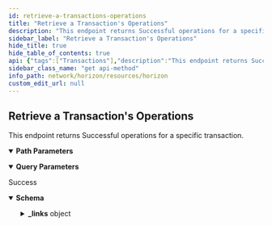 ```yaml
---
id: retrieve-a-transactions-operations
title: "Retrieve a Transaction's Operations"
description: "This endpoint returns Successful operations for a specific transaction."
sidebar_label: "Retrieve a Transaction's Operations"
hide_title: true
hide_table_of_contents: true
api: {"tags":["Transactions"],"description":"This endpoint returns Successful operations for a specific transaction.","operationId":"RetrieveATransactionsOperations","parameters":[{"name":"transaction_hash","in":"path","required":true,"description":"Transactions are commands that modify the ledger state and consist of one or more operations.","schema":{"type":"string","example":"5ebd5c0af4385500b53dd63b0ef5f6e8feef1a7e1c86989be3cdcce825f3c0cc"}},{"name":"cursor","in":"query","required":false,"description":"A number that points to a specific location in a collection of responses and is pulled from the paging_token value of a record.","schema":{"type":"integer","example":6606617478959105}},{"name":"order","in":"query","required":false,"description":"A designation of the order in which records should appear. Options include asc (ascending) or desc (descending). If this argument isn’t set, it defaults to asc.","schema":{"type":"string","enum":["asc","desc"]}},{"name":"limit","in":"query","required":false,"description":"The maximum number of records returned. The limit can range from 1 to 200 - an upper limit that is hardcoded in Horizon for performance reasons. If this argument isn’t designated, it defaults to 10.","schema":{"type":"integer","example":10}},{"name":"include_failed","in":"query","required":false,"description":"Set to true to include failed operations in results. Options include true and false.","schema":{"type":"boolean","enum":[true,false]}},{"name":"join","in":"query","required":false,"description":"Set to transactions to include the transactions which created each of the operations in the response."}],"responses":{"200":{"description":"Success","content":{"application/json":{"schema":{"allOf":[{"type":"object","properties":{"_links":{"type":"object","properties":{"self":{"type":"object","properties":{"href":{"type":"string","format":"link"},"templated":{"type":"boolean"}},"required":["href"],"title":"link"},"next":{"type":"object","properties":{"href":{"type":"string","format":"link"},"templated":{"type":"boolean"}},"required":["href"],"title":"link"},"prev":{"type":"object","properties":{"href":{"type":"string","format":"link"},"templated":{"type":"boolean"}},"required":["href"],"title":"link"}}}},"title":"Links"},{"type":"object","properties":{"_links":{"type":"object","properties":{"effects":{"type":"object","properties":{"href":{"type":"string","format":"link"},"templated":{"type":"boolean"}},"required":["href"],"title":"link"},"precedes":{"type":"object","properties":{"href":{"type":"string","format":"link"},"templated":{"type":"boolean"}},"required":["href"],"title":"link"},"self":{"type":"object","properties":{"href":{"type":"string","format":"link"},"templated":{"type":"boolean"}},"required":["href"],"title":"link"},"succeds":{"type":"object","properties":{"href":{"type":"string","format":"link"},"templated":{"type":"boolean"}},"required":["href"],"title":"link"},"transaction":{"type":"object","properties":{"href":{"type":"string","format":"link"},"templated":{"type":"boolean"}},"required":["href"],"title":"link"}}},"id":{"type":"string","title":"id"},"paging_token":{"type":"string","title":"paging_token"},"type_i":{"type":"number","example":0},"type":{"type":"string","example":"create_account"}},"title":"Operation"}]},"examples":{"RetrieveATransactionsOperations":{"value":{"_links":{"self":{"href":"https://horizon.stellar.org/transactions/6b983a4e0dc3c04f4bd6b9037c55f70a09c434dfd01492be1077cf7ea68c2e4a/operations?cursor=&limit=10&order=asc"},"next":{"href":"https://horizon.stellar.org/transactions/6b983a4e0dc3c04f4bd6b9037c55f70a09c434dfd01492be1077cf7ea68c2e4a/operations?cursor=120133379185221636&limit=10&order=asc"},"prev":{"href":"https://horizon.stellar.org/transactions/6b983a4e0dc3c04f4bd6b9037c55f70a09c434dfd01492be1077cf7ea68c2e4a/operations?cursor=120133379185221633&limit=10&order=desc"}},"_embedded":{"records":[{"_links":{"self":{"href":"https://horizon.stellar.org/operations/120133379185221633"},"transaction":{"href":"https://horizon.stellar.org/transactions/6b983a4e0dc3c04f4bd6b9037c55f70a09c434dfd01492be1077cf7ea68c2e4a"},"effects":{"href":"https://horizon.stellar.org/operations/120133379185221633/effects"},"succeeds":{"href":"https://horizon.stellar.org/effects?order=desc&cursor=120133379185221633"},"precedes":{"href":"https://horizon.stellar.org/effects?order=asc&cursor=120133379185221633"}},"id":"120133379185221633","paging_token":"120133379185221633","transaction_successful":true,"source_account":"GDJX67SFY2N73H72TWMKKBQP5UPBNKBNUMNE2IGFKNES43S4327X6DHG","type":"manage_buy_offer","type_i":12,"created_at":"2020-01-28T21:14:59Z","transaction_hash":"6b983a4e0dc3c04f4bd6b9037c55f70a09c434dfd01492be1077cf7ea68c2e4a","amount":"0.0000000","price":"0.0001000","price_r":{"n":1,"d":10000},"buying_asset_type":"native","selling_asset_type":"credit_alphanum4","selling_asset_code":"ETH","selling_asset_issuer":"GBDEVU63Y6NTHJQQZIKVTC23NWLQVP3WJ2RI2OTSJTNYOIGICST6DUXR","offer_id":149983118},{"_links":{"self":{"href":"https://horizon.stellar.org/operations/120133379185221634"},"transaction":{"href":"https://horizon.stellar.org/transactions/6b983a4e0dc3c04f4bd6b9037c55f70a09c434dfd01492be1077cf7ea68c2e4a"},"effects":{"href":"https://horizon.stellar.org/operations/120133379185221634/effects"},"succeeds":{"href":"https://horizon.stellar.org/effects?order=desc&cursor=120133379185221634"},"precedes":{"href":"https://horizon.stellar.org/effects?order=asc&cursor=120133379185221634"}},"id":"120133379185221634","paging_token":"120133379185221634","transaction_successful":true,"source_account":"GDJX67SFY2N73H72TWMKKBQP5UPBNKBNUMNE2IGFKNES43S4327X6DHG","type":"manage_buy_offer","type_i":12,"created_at":"2020-01-28T21:14:59Z","transaction_hash":"6b983a4e0dc3c04f4bd6b9037c55f70a09c434dfd01492be1077cf7ea68c2e4a","amount":"0.0000000","price":"0.0001000","price_r":{"n":1,"d":10000},"buying_asset_type":"native","selling_asset_type":"credit_alphanum4","selling_asset_code":"ETH","selling_asset_issuer":"GBDEVU63Y6NTHJQQZIKVTC23NWLQVP3WJ2RI2OTSJTNYOIGICST6DUXR","offer_id":149983119},{"_links":{"self":{"href":"https://horizon.stellar.org/operations/120133379185221635"},"transaction":{"href":"https://horizon.stellar.org/transactions/6b983a4e0dc3c04f4bd6b9037c55f70a09c434dfd01492be1077cf7ea68c2e4a"},"effects":{"href":"https://horizon.stellar.org/operations/120133379185221635/effects"},"succeeds":{"href":"https://horizon.stellar.org/effects?order=desc&cursor=120133379185221635"},"precedes":{"href":"https://horizon.stellar.org/effects?order=asc&cursor=120133379185221635"}},"id":"120133379185221635","paging_token":"120133379185221635","transaction_successful":true,"source_account":"GDJX67SFY2N73H72TWMKKBQP5UPBNKBNUMNE2IGFKNES43S4327X6DHG","type":"manage_offer","type_i":3,"created_at":"2020-01-28T21:14:59Z","transaction_hash":"6b983a4e0dc3c04f4bd6b9037c55f70a09c434dfd01492be1077cf7ea68c2e4a","amount":"98.5005752","price":"0.0003494","price_r":{"n":17471,"d":50000000},"buying_asset_type":"credit_alphanum4","buying_asset_code":"ETH","buying_asset_issuer":"GBDEVU63Y6NTHJQQZIKVTC23NWLQVP3WJ2RI2OTSJTNYOIGICST6DUXR","selling_asset_type":"native","offer_id":0},{"_links":{"self":{"href":"https://horizon.stellar.org/operations/120133379185221636"},"transaction":{"href":"https://horizon.stellar.org/transactions/6b983a4e0dc3c04f4bd6b9037c55f70a09c434dfd01492be1077cf7ea68c2e4a"},"effects":{"href":"https://horizon.stellar.org/operations/120133379185221636/effects"},"succeeds":{"href":"https://horizon.stellar.org/effects?order=desc&cursor=120133379185221636"},"precedes":{"href":"https://horizon.stellar.org/effects?order=asc&cursor=120133379185221636"}},"id":"120133379185221636","paging_token":"120133379185221636","transaction_successful":true,"source_account":"GDJX67SFY2N73H72TWMKKBQP5UPBNKBNUMNE2IGFKNES43S4327X6DHG","type":"manage_buy_offer","type_i":12,"created_at":"2020-01-28T21:14:59Z","transaction_hash":"6b983a4e0dc3c04f4bd6b9037c55f70a09c434dfd01492be1077cf7ea68c2e4a","amount":"291.8057980","price":"0.0002565","price_r":{"n":250039,"d":975000000},"buying_asset_type":"native","selling_asset_type":"credit_alphanum4","selling_asset_code":"ETH","selling_asset_issuer":"GBDEVU63Y6NTHJQQZIKVTC23NWLQVP3WJ2RI2OTSJTNYOIGICST6DUXR","offer_id":0}]}}}}}}}},"method":"get","path":"/transactions/{transaction_hash}/operations","servers":[{"url":"https://horizon.stellar.org","description":"The main network"},{"url":"https://horizon-testnet.stellar.org","description":"The test network"}],"info":{"title":"Horizon","version":"0.0.1"},"postman":{"name":"Retrieve a Transaction's Operations","description":{"content":"This endpoint returns Successful operations for a specific transaction.","type":"text/plain"},"url":{"path":["transactions",":transaction_hash","operations"],"host":["{{baseUrl}}"],"query":[{"disabled":false,"description":{"content":"A number that points to a specific location in a collection of responses and is pulled from the paging_token value of a record.","type":"text/plain"},"key":"cursor","value":""},{"disabled":false,"description":{"content":"A designation of the order in which records should appear. Options include asc (ascending) or desc (descending). If this argument isn’t set, it defaults to asc.","type":"text/plain"},"key":"order","value":""},{"disabled":false,"description":{"content":"The maximum number of records returned. The limit can range from 1 to 200 - an upper limit that is hardcoded in Horizon for performance reasons. If this argument isn’t designated, it defaults to 10.","type":"text/plain"},"key":"limit","value":""},{"disabled":false,"description":{"content":"Set to true to include failed operations in results. Options include true and false.","type":"text/plain"},"key":"include_failed","value":""},{"description":{"content":"Set to transactions to include the transactions which created each of the operations in the response.","type":"text/plain"},"key":"join","value":""}],"variable":[{"disabled":false,"description":{"content":"(Required) Transactions are commands that modify the ledger state and consist of one or more operations.","type":"text/plain"},"type":"any","value":"","key":"transaction_hash"}]},"header":[{"key":"Accept","value":"application/json"}],"method":"GET"}}
sidebar_class_name: "get api-method"
info_path: network/horizon/resources/horizon
custom_edit_url: null
---
```



## Retrieve a Transaction's Operations



This endpoint returns Successful operations for a specific transaction.

<details style={{"marginBottom":"1rem"}} data-collapsed={false} open={true}><summary style={{}}><strong>Path Parameters</strong></summary><div><ul><ParamsItem className={"paramsItem"} param={{"name":"transaction_hash","in":"path","required":true,"description":"Transactions are commands that modify the ledger state and consist of one or more operations.","schema":{"type":"string","example":"5ebd5c0af4385500b53dd63b0ef5f6e8feef1a7e1c86989be3cdcce825f3c0cc"}}}></ParamsItem></ul></div></details><details style={{"marginBottom":"1rem"}} data-collapsed={false} open={true}><summary style={{}}><strong>Query Parameters</strong></summary><div><ul><ParamsItem className={"paramsItem"} param={{"name":"cursor","in":"query","required":false,"description":"A number that points to a specific location in a collection of responses and is pulled from the paging_token value of a record.","schema":{"type":"integer","example":6606617478959105}}}></ParamsItem><ParamsItem className={"paramsItem"} param={{"name":"order","in":"query","required":false,"description":"A designation of the order in which records should appear. Options include asc (ascending) or desc (descending). If this argument isn’t set, it defaults to asc.","schema":{"type":"string","enum":["asc","desc"]}}}></ParamsItem><ParamsItem className={"paramsItem"} param={{"name":"limit","in":"query","required":false,"description":"The maximum number of records returned. The limit can range from 1 to 200 - an upper limit that is hardcoded in Horizon for performance reasons. If this argument isn’t designated, it defaults to 10.","schema":{"type":"integer","example":10}}}></ParamsItem><ParamsItem className={"paramsItem"} param={{"name":"include_failed","in":"query","required":false,"description":"Set to true to include failed operations in results. Options include true and false.","schema":{"type":"boolean","enum":[true,false]}}}></ParamsItem><ParamsItem className={"paramsItem"} param={{"name":"join","in":"query","required":false,"description":"Set to transactions to include the transactions which created each of the operations in the response."}}></ParamsItem></ul></div></details><div><ApiTabs><TabItem label={"200"} value={"200"}><div>

Success

</div><div><MimeTabs schemaType={"response"}><TabItem label={"application/json"} value={"application/json"}><SchemaTabs><TabItem label={"Schema"} value={"Schema"}><details style={{}} data-collapsed={false} open={true}><summary style={{"textAlign":"left"}}><strong>Schema</strong></summary><div style={{"textAlign":"left","marginLeft":"1rem"}}></div><ul style={{"marginLeft":"1rem"}}><SchemaItem collapsible={true} className={"schemaItem"}><details style={{}}><summary style={{}}><strong>_links</strong><span style={{"opacity":"0.6"}}> object</span></summary><div style={{"marginLeft":"1rem"}}><SchemaItem collapsible={true} className={"schemaItem"}><details style={{}}><summary style={{}}><strong>self</strong><span style={{"opacity":"0.6"}}> object</span></summary><div style={{"marginLeft":"1rem"}}><SchemaItem collapsible={false} name={"href"} required={true} schemaName={"link"} qualifierMessage={undefined} schema={{"type":"string","format":"link"}}></SchemaItem><SchemaItem collapsible={false} name={"templated"} required={false} schemaName={"boolean"} qualifierMessage={undefined} schema={{"type":"boolean"}}></SchemaItem></div></details></SchemaItem><SchemaItem collapsible={true} className={"schemaItem"}><details style={{}}><summary style={{}}><strong>next</strong><span style={{"opacity":"0.6"}}> object</span></summary><div style={{"marginLeft":"1rem"}}><SchemaItem collapsible={false} name={"href"} required={true} schemaName={"link"} qualifierMessage={undefined} schema={{"type":"string","format":"link"}}></SchemaItem><SchemaItem collapsible={false} name={"templated"} required={false} schemaName={"boolean"} qualifierMessage={undefined} schema={{"type":"boolean"}}></SchemaItem></div></details></SchemaItem><SchemaItem collapsible={true} className={"schemaItem"}><details style={{}}><summary style={{}}><strong>prev</strong><span style={{"opacity":"0.6"}}> object</span></summary><div style={{"marginLeft":"1rem"}}><SchemaItem collapsible={false} name={"href"} required={true} schemaName={"link"} qualifierMessage={undefined} schema={{"type":"string","format":"link"}}></SchemaItem><SchemaItem collapsible={false} name={"templated"} required={false} schemaName={"boolean"} qualifierMessage={undefined} schema={{"type":"boolean"}}></SchemaItem></div></details></SchemaItem><SchemaItem collapsible={true} className={"schemaItem"}><details style={{}}><summary style={{}}><strong>effects</strong><span style={{"opacity":"0.6"}}> object</span></summary><div style={{"marginLeft":"1rem"}}><SchemaItem collapsible={false} name={"href"} required={true} schemaName={"link"} qualifierMessage={undefined} schema={{"type":"string","format":"link"}}></SchemaItem><SchemaItem collapsible={false} name={"templated"} required={false} schemaName={"boolean"} qualifierMessage={undefined} schema={{"type":"boolean"}}></SchemaItem></div></details></SchemaItem><SchemaItem collapsible={true} className={"schemaItem"}><details style={{}}><summary style={{}}><strong>precedes</strong><span style={{"opacity":"0.6"}}> object</span></summary><div style={{"marginLeft":"1rem"}}><SchemaItem collapsible={false} name={"href"} required={true} schemaName={"link"} qualifierMessage={undefined} schema={{"type":"string","format":"link"}}></SchemaItem><SchemaItem collapsible={false} name={"templated"} required={false} schemaName={"boolean"} qualifierMessage={undefined} schema={{"type":"boolean"}}></SchemaItem></div></details></SchemaItem><SchemaItem collapsible={true} className={"schemaItem"}><details style={{}}><summary style={{}}><strong>succeds</strong><span style={{"opacity":"0.6"}}> object</span></summary><div style={{"marginLeft":"1rem"}}><SchemaItem collapsible={false} name={"href"} required={true} schemaName={"link"} qualifierMessage={undefined} schema={{"type":"string","format":"link"}}></SchemaItem><SchemaItem collapsible={false} name={"templated"} required={false} schemaName={"boolean"} qualifierMessage={undefined} schema={{"type":"boolean"}}></SchemaItem></div></details></SchemaItem><SchemaItem collapsible={true} className={"schemaItem"}><details style={{}}><summary style={{}}><strong>transaction</strong><span style={{"opacity":"0.6"}}> object</span></summary><div style={{"marginLeft":"1rem"}}><SchemaItem collapsible={false} name={"href"} required={true} schemaName={"link"} qualifierMessage={undefined} schema={{"type":"string","format":"link"}}></SchemaItem><SchemaItem collapsible={false} name={"templated"} required={false} schemaName={"boolean"} qualifierMessage={undefined} schema={{"type":"boolean"}}></SchemaItem></div></details></SchemaItem></div></details></SchemaItem><SchemaItem collapsible={false} name={"id"} required={false} schemaName={"id"} qualifierMessage={undefined} schema={{"type":"string","title":"id"}}></SchemaItem><SchemaItem collapsible={false} name={"paging_token"} required={false} schemaName={"paging_token"} qualifierMessage={undefined} schema={{"type":"string","title":"paging_token"}}></SchemaItem><SchemaItem collapsible={false} name={"type_i"} required={false} schemaName={"number"} qualifierMessage={undefined} schema={{"type":"number","example":0}}></SchemaItem><SchemaItem collapsible={false} name={"type"} required={false} schemaName={"string"} qualifierMessage={undefined} schema={{"type":"string","example":"create_account"}}></SchemaItem></ul></details></TabItem><TabItem label={"Example (from schema)"} value={"Example (from schema)"}><ResponseSamples responseExample={"{\n  \"_links\": {\n    \"self\": {\n      \"href\": \"string\",\n      \"templated\": true\n    },\n    \"next\": {\n      \"href\": \"string\",\n      \"templated\": true\n    },\n    \"prev\": {\n      \"href\": \"string\",\n      \"templated\": true\n    },\n    \"effects\": {\n      \"href\": \"string\",\n      \"templated\": true\n    },\n    \"precedes\": {\n      \"href\": \"string\",\n      \"templated\": true\n    },\n    \"succeds\": {\n      \"href\": \"string\",\n      \"templated\": true\n    },\n    \"transaction\": {\n      \"href\": \"string\",\n      \"templated\": true\n    }\n  },\n  \"id\": \"string\",\n  \"paging_token\": \"string\",\n  \"type_i\": 0,\n  \"type\": \"create_account\"\n}"} language={"json"}></ResponseSamples></TabItem><TabItem label={"RetrieveATransactionsOperations"} value={"RetrieveATransactionsOperations"}><ResponseSamples responseExample={"{\n  \"_links\": {\n    \"self\": {\n      \"href\": \"https://horizon.stellar.org/transactions/6b983a4e0dc3c04f4bd6b9037c55f70a09c434dfd01492be1077cf7ea68c2e4a/operations?cursor=&limit=10&order=asc\"\n    },\n    \"next\": {\n      \"href\": \"https://horizon.stellar.org/transactions/6b983a4e0dc3c04f4bd6b9037c55f70a09c434dfd01492be1077cf7ea68c2e4a/operations?cursor=120133379185221636&limit=10&order=asc\"\n    },\n    \"prev\": {\n      \"href\": \"https://horizon.stellar.org/transactions/6b983a4e0dc3c04f4bd6b9037c55f70a09c434dfd01492be1077cf7ea68c2e4a/operations?cursor=120133379185221633&limit=10&order=desc\"\n    }\n  },\n  \"_embedded\": {\n    \"records\": [\n      {\n        \"_links\": {\n          \"self\": {\n            \"href\": \"https://horizon.stellar.org/operations/120133379185221633\"\n          },\n          \"transaction\": {\n            \"href\": \"https://horizon.stellar.org/transactions/6b983a4e0dc3c04f4bd6b9037c55f70a09c434dfd01492be1077cf7ea68c2e4a\"\n          },\n          \"effects\": {\n            \"href\": \"https://horizon.stellar.org/operations/120133379185221633/effects\"\n          },\n          \"succeeds\": {\n            \"href\": \"https://horizon.stellar.org/effects?order=desc&cursor=120133379185221633\"\n          },\n          \"precedes\": {\n            \"href\": \"https://horizon.stellar.org/effects?order=asc&cursor=120133379185221633\"\n          }\n        },\n        \"id\": \"120133379185221633\",\n        \"paging_token\": \"120133379185221633\",\n        \"transaction_successful\": true,\n        \"source_account\": \"GDJX67SFY2N73H72TWMKKBQP5UPBNKBNUMNE2IGFKNES43S4327X6DHG\",\n        \"type\": \"manage_buy_offer\",\n        \"type_i\": 12,\n        \"created_at\": \"2020-01-28T21:14:59Z\",\n        \"transaction_hash\": \"6b983a4e0dc3c04f4bd6b9037c55f70a09c434dfd01492be1077cf7ea68c2e4a\",\n        \"amount\": \"0.0000000\",\n        \"price\": \"0.0001000\",\n        \"price_r\": {\n          \"n\": 1,\n          \"d\": 10000\n        },\n        \"buying_asset_type\": \"native\",\n        \"selling_asset_type\": \"credit_alphanum4\",\n        \"selling_asset_code\": \"ETH\",\n        \"selling_asset_issuer\": \"GBDEVU63Y6NTHJQQZIKVTC23NWLQVP3WJ2RI2OTSJTNYOIGICST6DUXR\",\n        \"offer_id\": 149983118\n      },\n      {\n        \"_links\": {\n          \"self\": {\n            \"href\": \"https://horizon.stellar.org/operations/120133379185221634\"\n          },\n          \"transaction\": {\n            \"href\": \"https://horizon.stellar.org/transactions/6b983a4e0dc3c04f4bd6b9037c55f70a09c434dfd01492be1077cf7ea68c2e4a\"\n          },\n          \"effects\": {\n            \"href\": \"https://horizon.stellar.org/operations/120133379185221634/effects\"\n          },\n          \"succeeds\": {\n            \"href\": \"https://horizon.stellar.org/effects?order=desc&cursor=120133379185221634\"\n          },\n          \"precedes\": {\n            \"href\": \"https://horizon.stellar.org/effects?order=asc&cursor=120133379185221634\"\n          }\n        },\n        \"id\": \"120133379185221634\",\n        \"paging_token\": \"120133379185221634\",\n        \"transaction_successful\": true,\n        \"source_account\": \"GDJX67SFY2N73H72TWMKKBQP5UPBNKBNUMNE2IGFKNES43S4327X6DHG\",\n        \"type\": \"manage_buy_offer\",\n        \"type_i\": 12,\n        \"created_at\": \"2020-01-28T21:14:59Z\",\n        \"transaction_hash\": \"6b983a4e0dc3c04f4bd6b9037c55f70a09c434dfd01492be1077cf7ea68c2e4a\",\n        \"amount\": \"0.0000000\",\n        \"price\": \"0.0001000\",\n        \"price_r\": {\n          \"n\": 1,\n          \"d\": 10000\n        },\n        \"buying_asset_type\": \"native\",\n        \"selling_asset_type\": \"credit_alphanum4\",\n        \"selling_asset_code\": \"ETH\",\n        \"selling_asset_issuer\": \"GBDEVU63Y6NTHJQQZIKVTC23NWLQVP3WJ2RI2OTSJTNYOIGICST6DUXR\",\n        \"offer_id\": 149983119\n      },\n      {\n        \"_links\": {\n          \"self\": {\n            \"href\": \"https://horizon.stellar.org/operations/120133379185221635\"\n          },\n          \"transaction\": {\n            \"href\": \"https://horizon.stellar.org/transactions/6b983a4e0dc3c04f4bd6b9037c55f70a09c434dfd01492be1077cf7ea68c2e4a\"\n          },\n          \"effects\": {\n            \"href\": \"https://horizon.stellar.org/operations/120133379185221635/effects\"\n          },\n          \"succeeds\": {\n            \"href\": \"https://horizon.stellar.org/effects?order=desc&cursor=120133379185221635\"\n          },\n          \"precedes\": {\n            \"href\": \"https://horizon.stellar.org/effects?order=asc&cursor=120133379185221635\"\n          }\n        },\n        \"id\": \"120133379185221635\",\n        \"paging_token\": \"120133379185221635\",\n        \"transaction_successful\": true,\n        \"source_account\": \"GDJX67SFY2N73H72TWMKKBQP5UPBNKBNUMNE2IGFKNES43S4327X6DHG\",\n        \"type\": \"manage_offer\",\n        \"type_i\": 3,\n        \"created_at\": \"2020-01-28T21:14:59Z\",\n        \"transaction_hash\": \"6b983a4e0dc3c04f4bd6b9037c55f70a09c434dfd01492be1077cf7ea68c2e4a\",\n        \"amount\": \"98.5005752\",\n        \"price\": \"0.0003494\",\n        \"price_r\": {\n          \"n\": 17471,\n          \"d\": 50000000\n        },\n        \"buying_asset_type\": \"credit_alphanum4\",\n        \"buying_asset_code\": \"ETH\",\n        \"buying_asset_issuer\": \"GBDEVU63Y6NTHJQQZIKVTC23NWLQVP3WJ2RI2OTSJTNYOIGICST6DUXR\",\n        \"selling_asset_type\": \"native\",\n        \"offer_id\": 0\n      },\n      {\n        \"_links\": {\n          \"self\": {\n            \"href\": \"https://horizon.stellar.org/operations/120133379185221636\"\n          },\n          \"transaction\": {\n            \"href\": \"https://horizon.stellar.org/transactions/6b983a4e0dc3c04f4bd6b9037c55f70a09c434dfd01492be1077cf7ea68c2e4a\"\n          },\n          \"effects\": {\n            \"href\": \"https://horizon.stellar.org/operations/120133379185221636/effects\"\n          },\n          \"succeeds\": {\n            \"href\": \"https://horizon.stellar.org/effects?order=desc&cursor=120133379185221636\"\n          },\n          \"precedes\": {\n            \"href\": \"https://horizon.stellar.org/effects?order=asc&cursor=120133379185221636\"\n          }\n        },\n        \"id\": \"120133379185221636\",\n        \"paging_token\": \"120133379185221636\",\n        \"transaction_successful\": true,\n        \"source_account\": \"GDJX67SFY2N73H72TWMKKBQP5UPBNKBNUMNE2IGFKNES43S4327X6DHG\",\n        \"type\": \"manage_buy_offer\",\n        \"type_i\": 12,\n        \"created_at\": \"2020-01-28T21:14:59Z\",\n        \"transaction_hash\": \"6b983a4e0dc3c04f4bd6b9037c55f70a09c434dfd01492be1077cf7ea68c2e4a\",\n        \"amount\": \"291.8057980\",\n        \"price\": \"0.0002565\",\n        \"price_r\": {\n          \"n\": 250039,\n          \"d\": 975000000\n        },\n        \"buying_asset_type\": \"native\",\n        \"selling_asset_type\": \"credit_alphanum4\",\n        \"selling_asset_code\": \"ETH\",\n        \"selling_asset_issuer\": \"GBDEVU63Y6NTHJQQZIKVTC23NWLQVP3WJ2RI2OTSJTNYOIGICST6DUXR\",\n        \"offer_id\": 0\n      }\n    ]\n  }\n}"} language={"json"}></ResponseSamples></TabItem></SchemaTabs></TabItem></MimeTabs></div></TabItem></ApiTabs></div>
      